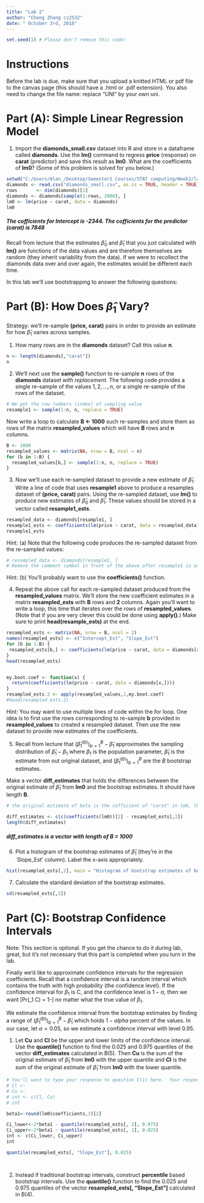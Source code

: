 ---
title: "Lab 2"
author: "Cheng Zhang cz2532"
date: " October 3rd, 2018"
---

```{r, echo = FALSE}
set.seed(1) # Please don't remove this code!
```

# Instructions 
Before the lab is due, make sure that you upload a knitted HTML or pdf file to the canvas page (this should have a .html or .pdf extension).  You also need to change the file name: replace "UNI" by your own uni.

# Part (A): Simple Linear Regression Model

1) Import the **diamonds_small.csv** dataset into R and store in a dataframe called **diamonds**.  Use the **lm()** command to regress **price** (response) on **carat** (predictor) and save this result as **lm0**.  What are the coefficients of **lm0**? (Some of this problem is solved for you below.)

```{r}
setwd("C:/Users/Alan_/Desktop/Semester1 Courses/STAT computing/Week2/lab 2")
diamonds <- read.csv("diamonds_small.csv", as.is = TRUE, header = TRUE)
rows       <- dim(diamonds)[1]
diamonds <- diamonds[sample(1:rows, 2000), ]
lm0 <- lm(price ~ carat, data = diamonds)
lm0
```
##### The cofficients for Intercept is -2344. The cofficients for the predictor (carat) is 7848


Recall from lecture that the estimates $\hat{\beta}_0$ and $\hat{\beta}_1$ that you just calculated with **lm()** are functions of the data values and are therefore themselves are random (they inherit variability from the data).  If we were to recollect the diamonds data over and over again, the estimates would be different each time.


In this lab we'll use bootstrapping to answer the following questions:
\begin{enumerate}
\item \textbf{``How much does $\hat{\beta}_1$ vary from one replication of the experiment to the other?"}
\item \textbf{``What are all the values of $\beta_1$ that would have produced this data with high probability?"}
\end{enumerate}



# Part (B): How Does $\hat{\beta}_1$ Vary?

Strategy:  we'll re-sample **(price, carat)** pairs in order to provide an estimate for how $\hat{\beta}_1$ varies across samples.

1) How many rows are in the **diamonds** dataset?  Call this value **n**.

```{r}
n <- length(diamonds[,"carat"])
n
```

2) We'll next use the **sample()** function to re-sample **n** rows of the **diamonds** dataset *with replacement*.  The following code provides a single re-sample of the values $1, 2, \ldots, n$, or a single re-sample of the rows of the dataset.

```{r}
# We get the row rumbers (index) of sampling value
resample1 <- sample(1:n, n, replace = TRUE)

```

Now write a loop to calculate **B <- 1000** such re-samples and store them as rows of the matrix **resampled_values** which will have **B** rows and **n** columns.

```{r}

B <- 1000
resampled_values <- matrix(NA, nrow = B, ncol = n)
for (b in 1:B) {
  resampled_values[b,] <- sample(1:n, n, replace = TRUE)
}

```

3) Now we'll use each re-sampled dataset to provide a new estimate of $\hat{\beta}_1$.  Write a line of code that uses **resample1** above to produce a resamples dataset of **(price, carat)** pairs.  Using the re-sampled dataset, use **lm()** to produce new estimates of $\hat{\beta}_0$ and $\hat{\beta}_1$.  These values should be stored in a vector called **resample1_ests**.

```{r}
resampled_data <- diamonds[resample1, ]
resample1_ests <- coefficients(lm(price ~ carat, data = resampled_data))
resample1_ests
```

Hint: (a) Note that the following code produces the re-sampled dataset from the re-sampled values:
```{r}
# resampled_data <- diamonds[resample1, ]
# Remove the comment symbol in front of the above after resample1 is assigned in B(2)
```

Hint: (b) You'll probably want to use the **coefficients()** function.

4) Repeat the above call for each re-sampled dataset produced from the **resampled_values** matrix.  We'll store the new coefficient estimates in a matrix **resampled_ests** with **B** rows and **2** columns.  Again you'll want to write a loop, this time that iterates over the rows of **resampled_values**.  (Note that if you are very clever this could be done using **apply()**.)  Make sure to print **head(resample_ests)** at the end.

```{r}
resampled_ests <- matrix(NA, nrow = B, ncol = 2)
names(resampled_ests) <- c("Intercept_Est", "Slope_Est")
for (b in 1:B) {
 resampled_ests[b,] <- coefficients(lm(price ~ carat, data = diamonds[resampled_values[b,],]))
}
head(resampled_ests)


my.boot.coef <- function(x) {
  return(coefficients(lm(price ~ carat, data = diamonds[x,])))
}
resampled_ests.2 <- apply(resampled_values,1,my.boot.coef)
#head(resampled_ests.2)

```

Hint: You may want to use multiple lines of code within the for loop.  One idea is to first use the rows corresponding to re-sample **b** provided in **resampled_values** to created a resampled dataset.  Then use the new dataset to provide new estimates of the coefficients.

5) Recall from lecture that $(\hat{\beta}_1^{(b)})_{b=1}^B - \hat{\beta}_1$ approximates the sampling distribution of $\hat{\beta}_1 - \beta_1$ where $\beta_1$ is the population parameter, $\hat{\beta}_1$ is the estimate from out original dataset, and $(\hat{\beta}_1^{(b)})_{b=1}^B$ are the $B$ bootstrap estimates.  

Make a vector **diff_estimates** that holds the differences between the original estimate of $\hat{\beta}_1$ from **lm0** and the bootstrap estimates.  It should have length **B**.

```{r}
# the original estimate of beta is the cofficient of "carat" in lm0, the estimate of bootstarp of each sample is the cofficent of "carat" in resampled_ests

diff_estimates <- c(c(coefficients(lm0))[2] - resampled_ests[,2])
length(diff_estimates)
```
##### diff_estimates is a vector with length of B = 1000


6) Plot a histogram of the bootstrap estimates of $\hat{\beta}_1$ (they're in the `Slope_Est' column).  Label the x-axis appropriately.

```{r}
hist(resampled_ests[,2], main = "Histogram of bootstrap estimates of beta1", xlab = "bootstrap estimates of beta1")
```

7) Calculate the standard deviation of the bootstrap estimates.

```{r}
sd(resampled_ests[,2])
```

# Part (C): Bootstrap Confidence Intervals

Note: This section is optional.  If you get the chance to do it during lab, great, but it's not necessary that this part is completed when you turn in the lab.

Finally we'd like to approximate confidence intervals for the regression coefficients.  Recall that a confidence interval is a random interval which contains the truth with high
probability (the confidence level). If the confidence interval for $\beta_1$ is C, and the confidence level is $1-\alpha$, then we want 
\[Pr(\beta_1 \in C) = 1-\alpha\]
no matter what the true value of $\beta_1$. 

We estimate the confidence interval from the bootstrap estimates by finding a range of $(\hat{\beta}_1^{(b)})_{b=1}^B - \hat{\beta}_1$ which holds $1-alpha$ percent of the values.  In our case, let $\alpha = 0.05$, so we estimate a confidence interval with level $0.95$.

(1) Let **Cu** and **Cl** be the upper and lower limits of the confidence interval.  Use the **quantile()** function to find the $0.025$ and $0.975$ quantiles of the vector **diff_estimates** calculated in B(5).  Then **Cu** is the sum of the original estimate of $\hat{\beta}_1$ from **lm0** with the upper quantile and **Cl** is the sum of the original estimate of $\hat{\beta}_1$ from **lm0** with the lower quantile.

```{r}
# You'll want to type your response to question C(1) here.  Your response should look like:
# Cl <-
# Cu <- 
# int <- c(Cl, Cu)
# int

beta1<-round(lm0$coefficients,3)[2]

Ci_lower<-2*beta1 - quantile(resampled_ests[, 2], 0.975)
Ci_upper<-2*beta1 - quantile(resampled_ests[, 2], 0.025)
int <- c(Ci_lower, Ci_upper)
int

quantile(resampled_ests[, "Slope_Est"], 0.025)




```

(2) Instead if traditional  bootstrap intervals, construct **percentile** based bootstrap intervals.  Use the **quantile()** function to find the $0.025$ and $0.975$ quantiles of the vector **resampled_ests[, "Slope_Est"]** calculated in B(4). 
